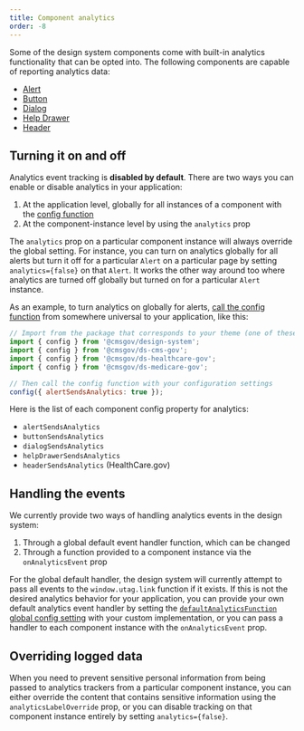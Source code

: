 ```yaml
---
title: Component analytics
order: -8
---
```


Some of the design system components come with built-in analytics functionality that can be opted into. The following components are capable of reporting analytics data:

- [Alert](/components/alert/)
- [Button](/components/button/)
- [Dialog](/components/dialog/)
- [Help Drawer](/components/drawer/)
- [Header](/components/header/healthcare-header/)

## Turning it on and off

Analytics event tracking is **disabled by default**. There are two ways you can enable or disable analytics in your application:

1. At the application level, globally for all instances of a component with the [config function](/components/config/)
2. At the component-instance level by using the `analytics` prop

The `analytics` prop on a particular component instance will always override the global setting. For instance, you can turn on analytics globally for all alerts but turn it off for a particular `Alert` on a particular page by setting `analytics={false}` on that `Alert`. It works the other way around too where analytics are turned off globally but turned on for a particular `Alert` instance.

As an example, to turn analytics on globally for alerts, [call the config function](/components/config/) from somewhere universal to your application, like this:

```js
// Import from the package that corresponds to your theme (one of these):
import { config } from '@cmsgov/design-system';
import { config } from '@cmsgov/ds-cms-gov';
import { config } from '@cmsgov/ds-healthcare-gov';
import { config } from '@cmsgov/ds-medicare-gov';

// Then call the config function with your configuration settings
config({ alertSendsAnalytics: true });
```

Here is the list of each component config property for analytics:

- `alertSendsAnalytics`
- `buttonSendsAnalytics`
- `dialogSendsAnalytics`
- `helpDrawerSendsAnalytics`
- `headerSendsAnalytics` (HealthCare.gov)

## Handling the events

We currently provide two ways of handling analytics events in the design system:

1. Through a global default event handler function, which can be changed
2. Through a function provided to a component instance via the `onAnalyticsEvent` prop

For the global default handler, the design system will currently attempt to pass all events to the `window.utag.link` function if it exists. If this is not the desired analytics behavior for your application, you can provide your own default analytics event handler by setting the [`defaultAnalyticsFunction` global config setting](/components/config/) with your custom implementation, or you can pass a handler to each component instance with the `onAnalyticsEvent` prop.

## Overriding logged data

When you need to prevent sensitive personal information from being passed to analytics trackers from a particular component instance, you can either override the content that contains sensitive information using the `analyticsLabelOverride` prop, or you can disable tracking on that component instance entirely by setting `analytics={false}`.